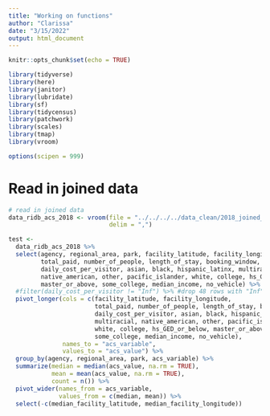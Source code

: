 ```yaml
---
title: "Working on functions"
author: "Clarissa"
date: "3/15/2022"
output: html_document
---
```


```r
knitr::opts_chunk$set(echo = TRUE)

library(tidyverse)
library(here)
library(janitor)
library(lubridate)
library(sf)
library(tidycensus)
library(patchwork)
library(scales)
library(tmap)
library(vroom)

options(scipen = 999)
```


# Read in joined data

```r
# read in joined data
data_ridb_acs_2018 <- vroom(file = "../../../../data_clean/2018_joined_data.csv",
                            delim = ",")
```





```r
test <- 
  data_ridb_acs_2018 %>% 
  select(agency, regional_area, park, facility_latitude, facility_longitude,
         total_paid, number_of_people, length_of_stay, booking_window, 
         daily_cost_per_visitor, asian, black, hispanic_latinx, multiracial, 
         native_american, other, pacific_islander, white, college, hs_GED_or_below, 
         master_or_above, some_college, median_income, no_vehicle) %>% 
  #filter(daily_cost_per_visitor != "Inf") %>% #drop 48 rows with "Inf" for cost/visitor/day
  pivot_longer(cols = c(facility_latitude, facility_longitude,
                        total_paid, number_of_people, length_of_stay, booking_window, 
                        daily_cost_per_visitor, asian, black, hispanic_latinx, 
                        multiracial, native_american, other, pacific_islander, 
                        white, college, hs_GED_or_below, master_or_above, 
                        some_college, median_income, no_vehicle), 
               names_to = "acs_variable",
               values_to = "acs_value") %>% 
  group_by(agency, regional_area, park, acs_variable) %>% 
  summarize(median = median(acs_value, na.rm = TRUE),
            mean = mean(acs_value, na.rm = TRUE),
            count = n()) %>% 
  pivot_wider(names_from = acs_variable, 
              values_from = c(median, mean)) %>% 
  select(-c(median_facility_latitude, median_facility_longitude))
```






